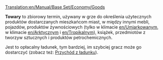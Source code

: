 [[Translation:en/Manual/Base Set/Economy/Goods]]
{{pl/Informacja|Ten artykuł opisuje '''towary''', czyli ładunek produkowany m.in. przez fabryki i rafinerie.
* Jeśli szukasz ogólnych informacji o różnych rodzajach ładunku, przeczytaj [[pl/Manual/Base Set/Economy/Ładunek|artykuł: '''Ładunek''']]
* Jeśli chcesz znaleźć szczegóły dotyczące poszczególnych rodzajów, pomocna może być [[:Category:pl/Ładunek|kategoria: '''Ładunek''']]
}}

{{pl/Ładunek|name=Towary
|image=Goods.png
|produced=[[pl/Manual/Base Set/Economy/Rafineria|Rafineria]] (Umiarkowany, Tropikalny i Arktyczny),<br> [[pl/Manual/Base Set/Economy/Fabryka|Fabryka]] (Umiarkowany i Tropikalny),<br>  [[pl/Manual/Base Set/Economy/Tartak|Tartak]] (Umiarkowany i Arktyczny),<br> [[pl/Manual/Base Set/Economy/Drukarnia|Drukarnia]] (tylko Arktyczny)
|accepted=[[pl/Trash/Domy|Domy]]
}}

'''Towary''' to zbiorowy termin, używany w grze do określenia użytecznych produktów dostarczanych mieszkańcom miast, w między innymi mebli, pojazdów, produktów żywnościowych (tylko w klimacie [[en/Umiarkowany]]m, w klimacie [[en/Arktyczny]]m i [[en/Tropikalny]]m), książek, przedmiotów z tworzyw sztucznych i produktów petrochemicznych. 

Jest to opłacalny ładunek, tym bardziej, im szybciej gracz może go dostarczyć (zobacz też: [[pl/Przychód z ładunku|Przychód z ładunku]]).

{{pl/Navbox Ładunek}}